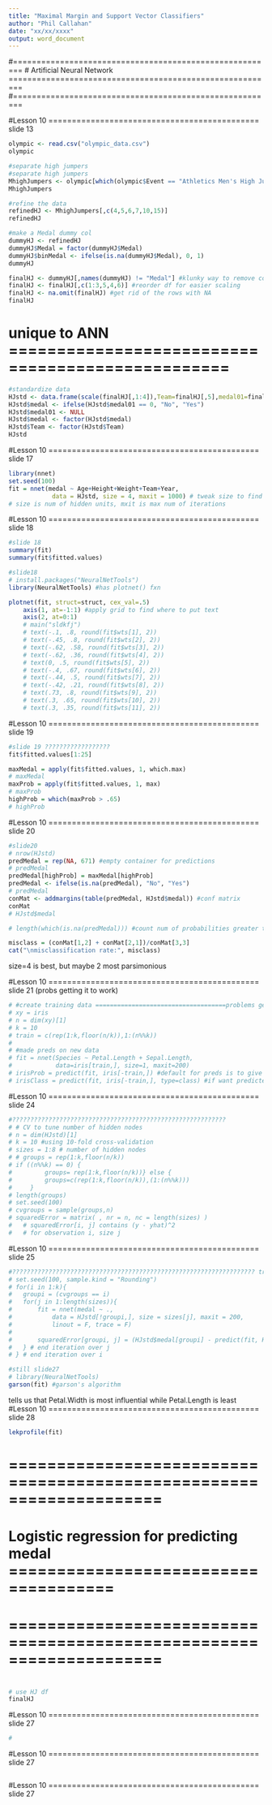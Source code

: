 ---
title: "Maximal Margin and Support Vector Classifiers"
author: "Phil Callahan"
date: "xx/xx/xxxx"
output: word_document
---
#========================================================
# Artificial Neural Network  =========================================================
#========================================================

#Lesson 10 ============================================= slide 13

```{r, warning=FALSE}
olympic <- read.csv("olympic_data.csv")
olympic
```
```{r}
#separate high jumpers
#separate high jumpers
MhighJumpers <- olympic[which(olympic$Event == "Athletics Men's High Jump"),]
MhighJumpers
```

```{r}
#refine the data
refinedHJ <- MhighJumpers[,c(4,5,6,7,10,15)]
refinedHJ
```
```{r}
#make a Medal dummy col
dummyHJ <- refinedHJ
dummyHJ$Medal = factor(dummyHJ$Medal)
dummyHJ$binMedal <- ifelse(is.na(dummyHJ$Medal), 0, 1)
dummyHJ
```

```{r}
finalHJ <- dummyHJ[,names(dummyHJ) != "Medal"] #klunky way to remove col by name if don't want to use numerical id
finalHJ <- finalHJ[,c(1:3,5,4,6)] #reorder df for easier scaling
finalHJ <- na.omit(finalHJ) #get rid of the rows with NA
finalHJ
```

# unique to ANN =================================================

```{r}
#standardize data
HJstd <- data.frame(scale(finalHJ[,1:4]),Team=finalHJ[,5],medal01=finalHJ[,6])
HJstd$medal <- ifelse(HJstd$medal01 == 0, "No", "Yes")
HJstd$medal01 <- NULL
HJstd$medal <- factor(HJstd$medal)
HJstd$Team <- factor(HJstd$Team)
HJstd
```
#Lesson 10 ============================================= slide 17

```{r, warning=FALSE}
library(nnet)
set.seed(100)
fit = nnet(medal ~ Age+Height+Weight+Team+Year, 
            data = HJstd, size = 4, maxit = 1000) # tweak size to find better fit ========================== 4 is best
# size is num of hidden units, mxit is max num of iterations
```
#Lesson 10 ============================================= slide 18
```{r, warning=FALSE}
#slide 18
summary(fit)
summary(fit$fitted.values)
```

```{r, warning=FALSE}
#slide18
# install.packages("NeuralNetTools")
library(NeuralNetTools) #has plotnet() fxn
```

```{r, warning=FALSE}
plotnet(fit, struct=struct, cex_val=.5)
    axis(1, at=-1:1) #apply grid to find where to put text
    axis(2, at=0:1)
    # main("sldkfj")
    # text(-.1, .8, round(fit$wts[1], 2))
    # text(-.45, .8, round(fit$wts[2], 2))
    # text(-.62, .58, round(fit$wts[3], 2))
    # text(-.62, .36, round(fit$wts[4], 2))
    # text(0, .5, round(fit$wts[5], 2))
    # text(-.4, .67, round(fit$wts[6], 2))
    # text(-.44, .5, round(fit$wts[7], 2))
    # text(-.42, .21, round(fit$wts[8], 2))
    # text(.73, .8, round(fit$wts[9], 2))
    # text(.3, .65, round(fit$wts[10], 2))
    # text(.3, .35, round(fit$wts[11], 2))
```
#Lesson 10 ============================================= slide 19
```{r, warning=FALSE}
#slide 19 ??????????????????
fit$fitted.values[1:25]

maxMedal = apply(fit$fitted.values, 1, which.max)
# maxMedal
maxProb = apply(fit$fitted.values, 1, max)
# maxProb
highProb = which(maxProb > .65)
# highProb
```
#Lesson 10 ============================================= slide 20
```{r, warning=FALSE}
#slide20
# nrow(HJstd)
predMedal = rep(NA, 671) #empty container for predictions
# predMedal
predMedal[highProb] = maxMedal[highProb]
predMedal <- ifelse(is.na(predMedal), "No", "Yes")
# predMedal
conMat <- addmargins(table(predMedal, HJstd$medal)) #conf matrix
conMat
# HJstd$medal

# length(which(is.na(predMedal))) #count num of probabilities greater than 19.5%

misclass = (conMat[1,2] + conMat[2,1])/conMat[3,3]
cat("\nmisclassification rate:", misclass)
```
size=4 is best, but maybe 2 most parsimonious


#Lesson 10 ============================================= slide 21 (probs getting it to work)
```{r, warning=FALSE}
# #create training data ====================================problems getting code to work
# xy = iris
# n = dim(xy)[1]
# k = 10
# train = c(rep(1:k,floor(n/k)),1:(n%%k))
# 
# #made preds on new data
# fit = nnet(Species ~ Petal.Length + Sepal.Length,
#            data=iris[train,], size=1, maxit=200)
# irisProb = predict(fit, iris[-train,]) #default for preds is to give probability
# irisClass = predict(fit, iris[-train,], type=class) #if want predicted category, use arg type="class"
```
#Lesson 10 ============================================= slide 24
```{r, warning=FALSE}
#???????????????????????????????????????????????????????????
# # CV to tune number of hidden nodes
# n = dim(HJstd)[1]
# k = 10 #using 10-fold cross-validation
# sizes = 1:8 # number of hidden nodes
# # groups = rep(1:k,floor(n/k))
# if ((n%%k) == 0) {
#         groups= rep(1:k,floor(n/k))} else {
#         groups=c(rep(1:k,floor(n/k)),(1:(n%%k)))
#     }
# length(groups)
# set.seed(100)
# cvgroups = sample(groups,n) 
# squaredError = matrix( , nr = n, nc = length(sizes) ) 
# 	# squaredError[i, j] contains (y - yhat)^2 
# 	# for observation i, size j
```

#Lesson 10 ============================================= slide 25
```{r, warning=FALSE}
#??????????????????????????????????????????????????????????????????? try if you want, but just subbing in 1-4 gave the result of 3 is best with 2 most parsimonious
# set.seed(100, sample.kind = "Rounding")
# for(i in 1:k){
# 	groupi = (cvgroups == i)
# 	for(j in 1:length(sizes)){
# 		fit = nnet(medal ~ ., 
# 			data = HJstd[!groupi,], size = sizes[j], maxit = 200,
# 			linout = F, trace = F)
# 
# 		squaredError[groupi, j] = (HJstd$medal[groupi] - predict(fit, HJstd[groupi,]) )^2
# 	} # end iteration over j
# } # end iteration over i
```


```{r, warning=FALSE}
#still slide27
# library(NeuralNetTools)
garson(fit) #garson's algorithm
```
tells us that Petal.Width is most influential while Petal.Length is least
#Lesson 10 ============================================= slide 28
```{r, warning=FALSE}
lekprofile(fit)
```


# ##############################################################################################################################################################
# ====================================================================
# Logistic regression for predicting medal =====================================
# ====================================================================
# ##############################################################################################################################################################


```{r, warning=FALSE}
# use HJ df
finalHJ
```

#Lesson 10 ============================================= slide 27
```{r, warning=FALSE}
#
```
#Lesson 10 ============================================= slide 27
```{r, warning=FALSE}

```
#Lesson 10 ============================================= slide 27
```{r, warning=FALSE}

```

```{r, warning=FALSE}

```

```{r, warning=FALSE}

```

```{r, warning=FALSE}

```

```{r, warning=FALSE}

```

```{r, warning=FALSE}

```

```{r, warning=FALSE}

```


